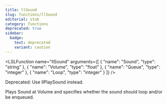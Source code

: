 ```yaml
---
title: llSound
slug: functions/llSound
editorial: stub
category: functions
deprecated: true
sidebar:
  badge:
    text: deprecated
    variant: caution
---
```


<LSLFunction
	name="llSound"
	arguments={[
	{
		"name": "Sound",
		"type": "string"
	},
	{
		"name": "Volume",
		"type": "float"
	},
	{
		"name": "Queue",
		"type": "integer"
	},
	{
		"name": "Loop",
		"type": "integer"
	}
]}
/>

Deprecated: Use llPlaySound instead.

Plays Sound at Volume and specifies whether the sound should loop and/or be enqueued.
